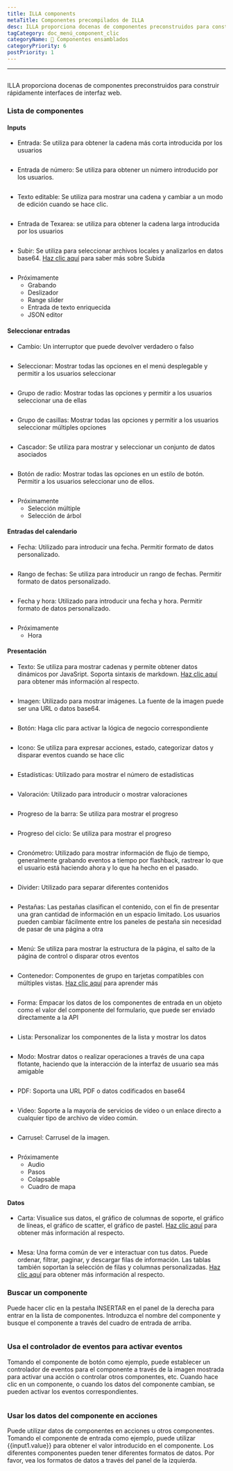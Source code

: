 ```yaml
---
title: ILLA components
metaTitle: Componentes precompilados de ILLA
desc: ILLA proporciona docenas de componentes preconstruidos para construir rápidamente interfaces web front-end
tagCategory: doc_menú_component_clic
categoryName: 🧬 Componentes ensamblados
categoryPriority: 6
postPriority: 1
---
```


* * *

## <h2 hidden>ILLA components</h2>

ILLA proporciona docenas de componentes preconstruidos para construir rápidamente interfaces de interfaz web.

### Lista de componentes

#### Inputs

-   Entrada: Se utiliza para obtener la cadena más corta introducida por los usuarios

<img
  src='https://cdn.illacloud.com/official-website/img/docs/assemble/illa_components.png'
  alt=""
/>

-   Entrada de número: Se utiliza para obtener un número introducido por los usuarios.

<img
  src='https://cdn.illacloud.com/official-website/img/docs/assemble/illa_components(1).png'
  alt=""
/>

-   Texto editable: Se utiliza para mostrar una cadena y cambiar a un modo de edición cuando se hace clic.

<img
  src='https://cdn.illacloud.com/official-website/img/docs/assemble/illa_components(2).png'
  alt=""
/>

-   Entrada de Texarea: se utiliza para obtener la cadena larga introducida por los usuarios

<img
  src='https://cdn.illacloud.com/official-website/img/docs/assemble/illa_components(3).png'
  alt=""
/>

-   Subir: Se utiliza para seleccionar archivos locales y analizarlos en datos base64. [Haz clic aquí]([https://www.illacloud.com/en-US/docs/upload](https://www.illacloud.com/en-US/docs/upload)) para saber más sobre Subida

<img
  src='https://cdn.illacloud.com/official-website/img/docs/assemble/illa_components(4).png'
  alt=""
/>

-   Próximamente
    -   Grabando
    -   Deslizador
    -   Range slider
    -   Entrada de texto enriquecida
    -   JSON editor

#### Seleccionar entradas

-   Cambio: Un interruptor que puede devolver verdadero o falso

<img
  src='https://cdn.illacloud.com/official-website/img/docs/assemble/illa_components(5).png'
  alt=""
/>

-   Seleccionar: Mostrar todas las opciones en el menú desplegable y permitir a los usuarios seleccionar

<img
  src='https://cdn.illacloud.com/official-website/img/docs/assemble/illa_components(6).png'
  alt=""
/>

-   Grupo de radio: Mostrar todas las opciones y permitir a los usuarios seleccionar una de ellas

<img
  src='https://cdn.illacloud.com/official-website/img/docs/assemble/illa_components(7).png'
  alt=""
/>

-   Grupo de casillas: Mostrar todas las opciones y permitir a los usuarios seleccionar múltiples opciones

<img
  src='https://cdn.illacloud.com/official-website/img/docs/assemble/illa_components(8).png'
  alt=""
/>

-   Cascador: Se utiliza para mostrar y seleccionar un conjunto de datos asociados

<img
  src='https://cdn.illacloud.com/official-website/img/docs/assemble/illa_components(9).png'
  alt=""
/>

-   Botón de radio: Mostrar todas las opciones en un estilo de botón. Permitir a los usuarios seleccionar uno de ellos.

<img
  src='https://cdn.illacloud.com/official-website/img/docs/assemble/illa_components(10).png'
  alt=""
/>

-   Próximamente
    -   Selección múltiple
    -   Selección de árbol

#### Entradas del calendario

-   Fecha: Utilizado para introducir una fecha. Permitir formato de datos personalizado.

<img
  src='https://cdn.illacloud.com/official-website/img/docs/assemble/illa_components(11).png'
  alt=""
/>

-   Rango de fechas: Se utiliza para introducir un rango de fechas. Permitir formato de datos personalizado.

<img
  src='https://cdn.illacloud.com/official-website/img/docs/assemble/illa_components(12).png'
  alt=""
/>

-   Fecha y hora: Utilizado para introducir una fecha y hora. Permitir formato de datos personalizado.

<img
  src='https://cdn.illacloud.com/official-website/img/docs/assemble/illa_components(13).png'
  alt=""
/>

-   Próximamente
    -   Hora

#### Presentación

-   Texto: Se utiliza para mostrar cadenas y permite obtener datos dinámicos por JavaSript. Soporta sintaxis de markdown. [Haz clic aquí]([https://www.illacloud.com/en-US/docs/text](https://www.illacloud.com/en-US/docs/text)) para obtener más información al respecto.

<img
  src='https://cdn.illacloud.com/official-website/img/docs/assemble/illa_components(14).png'
  alt=""
/>

-   Imagen: Utilizado para mostrar imágenes. La fuente de la imagen puede ser una URL o datos base64.

<img
  src='https://cdn.illacloud.com/official-website/img/docs/assemble/illa_components(15).png'
  alt=""
/>

-   Botón: Haga clic para activar la lógica de negocio correspondiente

<img
  src='https://cdn.illacloud.com/official-website/img/docs/assemble/illa_components(16).png'
  alt=""
/>

-   Icono: Se utiliza para expresar acciones, estado, categorizar datos y disparar eventos cuando se hace clic

<img
  src='https://cdn.illacloud.com/official-website/img/docs/assemble/illa_components(17).png'
  alt=""
/>

-   Estadísticas: Utilizado para mostrar el número de estadísticas

<img
  src='https://cdn.illacloud.com/official-website/img/docs/assemble/illa_components(18).png'
  alt=""
/>

-   Valoración: Utilizado para introducir o mostrar valoraciones

<img
  src='https://cdn.illacloud.com/official-website/img/docs/assemble/illa_components(19).png'
  alt=""
/>

-   Progreso de la barra: Se utiliza para mostrar el progreso

<img
  src='https://cdn.illacloud.com/official-website/img/docs/assemble/illa_components(20).png'
  alt=""
/>

-   Progreso del ciclo: Se utiliza para mostrar el progreso

<img
  src='https://cdn.illacloud.com/official-website/img/docs/assemble/illa_components(21).png'
  alt=""
/>

-   Cronómetro: Utilizado para mostrar información de flujo de tiempo, generalmente grabando eventos a tiempo por flashback, rastrear lo que el usuario está haciendo ahora y lo que ha hecho en el pasado.

<img
  src='https://cdn.illacloud.com/official-website/img/docs/assemble/illa_components(22).png'
  alt=""
/>

-   Divider: Utilizado para separar diferentes contenidos

<img
  src='https://cdn.illacloud.com/official-website/img/docs/assemble/illa_components(23).png'
  alt=""
/>

-   Pestañas: Las pestañas clasifican el contenido, con el fin de presentar una gran cantidad de información en un espacio limitado. Los usuarios pueden cambiar fácilmente entre los paneles de pestaña sin necesidad de pasar de una página a otra

<img
  src='https://cdn.illacloud.com/official-website/img/docs/assemble/illa_components(24).png'
  alt=""
/>

-   Menú: Se utiliza para mostrar la estructura de la página, el salto de la página de control o disparar otros eventos

<img
  src='https://cdn.illacloud.com/official-website/img/docs/assemble/illa_components(25).png'
  alt=""
/>

-   Contenedor: Componentes de grupo en tarjetas compatibles con múltiples vistas. [Haz clic aquí]([https://www.illacloud.com/en-US/docs/container](https://www.illacloud.com/en-US/docs/container)) para aprender más

<img
  src='https://cdn.illacloud.com/official-website/img/docs/assemble/illa_components(26).png'
  alt=""
/>

-   Forma: Empacar los datos de los componentes de entrada en un objeto como el valor del componente del formulario, que puede ser enviado directamente a la API

<img
  src='https://cdn.illacloud.com/official-website/img/docs/assemble/illa_components(27).png'
  alt=""
/>

-   Lista: Personalizar los componentes de la lista y mostrar los datos

<img
  src='https://cdn.illacloud.com/official-website/img/docs/assemble/illa_components(28).png'
  alt=""
/>

-   Modo: Mostrar datos o realizar operaciones a través de una capa flotante, haciendo que la interacción de la interfaz de usuario sea más amigable

<img
  src='https://cdn.illacloud.com/official-website/img/docs/assemble/illa_components(29).png'
  alt=""
/>

-   PDF: Soporta una URL PDF o datos codificados en base64

<img
  src='https://cdn.illacloud.com/official-website/img/docs/assemble/illa_components(30).png'
  alt=""
/>

-   Video: Soporte a la mayoría de servicios de vídeo o un enlace directo a cualquier tipo de archivo de vídeo común.

<img
  src='https://cdn.illacloud.com/official-website/img/docs/assemble/illa_components(31).png'
  alt=""
/>

-   Carrusel: Carrusel de la imagen.

<img
  src='https://cdn.illacloud.com/official-website/img/docs/assemble/illa_components(32).png'
  alt=""
/>

-   Próximamente
    -   Audio
    -   Pasos
    -   Colapsable
    -   Cuadro de mapa

#### Datos

-   Carta: Visualice sus datos, el gráfico de columnas de soporte, el gráfico de líneas, el gráfico de scatter, el gráfico de pastel. [Haz clic aquí]([https://www.illacloud.com/en-US/docs/chart](https://www.illacloud.com/en-US/docs/chart)) para obtener más información al respecto.

<img
  src='https://cdn.illacloud.com/official-website/img/docs/assemble/illa_components(33).png'
  alt=""
/>

-   Mesa: Una forma común de ver e interactuar con tus datos. Puede ordenar, filtrar, paginar, y descargar filas de información. Las tablas también soportan la selección de filas y columnas personalizadas. [Haz clic aquí]([https://www.illacloud.com/en-US/docs/table](https://www.illacloud.com/en-US/docs/table)) para obtener más información al respecto.

### Buscar un componente

Puede hacer clic en la pestaña INSERTAR en el panel de la derecha para entrar en la lista de componentes. Introduzca el nombre del componente y busque el componente a través del cuadro de entrada de arriba.

<img
  src='https://cdn.illacloud.com/official-website/img/docs/assemble/illa_components(34).png'
  alt=""
/>

### Usa el controlador de eventos para activar eventos

Tomando el componente de botón como ejemplo, puede establecer un controlador de eventos para el componente a través de la imagen mostrada para activar una acción o controlar otros componentes, etc. Cuando hace clic en un componente, o cuando los datos del componente cambian, se pueden activar los eventos correspondientes.

<img
  src='https://cdn.illacloud.com/official-website/img/docs/assemble/illa_components(35).png'
  alt=""
/>

### Usar los datos del componente en acciones

Puede utilizar datos de componentes en acciones u otros componentes. Tomando el componente de entrada como ejemplo, puede utilizar {{input1.value}} para obtener el valor introducido en el componente. Los diferentes componentes pueden tener diferentes formatos de datos. Por favor, vea los formatos de datos a través del panel de la izquierda.

<img
  src='https://cdn.illacloud.com/official-website/img/docs/assemble/illa_components(36).png'
  alt=""
/>
